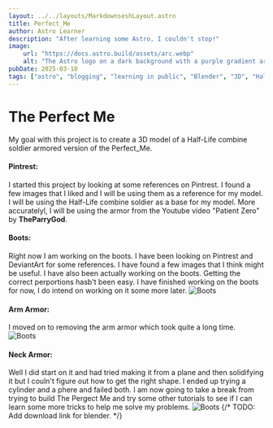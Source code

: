 ```yaml
---
layout: ../../layouts/MarkdownseshLayout.astro
title: Perfect_Me
author: Astro Learner
description: "After learning some Astro, I couldn't stop!"
image:
    url: "https://docs.astro.build/assets/arc.webp"
    alt: "The Astro logo on a dark background with a purple gradient arc."
pubDate: 2025-03-10
tags: ["astro", "blogging", "learning in public", "Blender", "3D", "Half-Life"]
---
```


# The Perfect Me
My goal with this project is to create a 3D model of a Half-Life combine soldier armored
version of the Perfect_Me.
#### Pintrest:
I started this project by looking at some references on Pintrest. I found a few images that I liked and
I will be using them as a reference for my model. I will be using the Half-Life combine soldier as a base
for my model. More accuratelyl, I will be using the armor from the Youtube video "Patient Zero"
by **TheParryGod**.
#### Boots:
Right now I am working on the boots. I have been looking on Pintrest and DeviantArt for some
references. I have found a few images that I think might be useful.
 I have also been actually working on the boots. Getting the correct perportions hasb't been easy.
 I have finished working on the boots for now, I do intend on working on it some more later.
<Image src={Boots} alt="Boots" width={500} height={300} />
#### Arm Armor:
 I moved on to removing the arm armor which took quite a long time.
<Image src={ArmArmorR} alt="Boots" width={500} height={300} />
#### Neck Armor:
Well I did start on it and had tried making it from a plane and then solidifying it but I couln't figure out
how to get the right shape. I ended up trying a cylinder and a phere and failed both.
I am now going to take a break from trying to build The Pergect Me and try some other tutorials to see if I can
learn some more tricks to help me solve my problems.
<Image src={NeckArmor} alt="Boots" width={500} height={300} />
 {/*
 TODO:
 Add download link for blender.
 */}